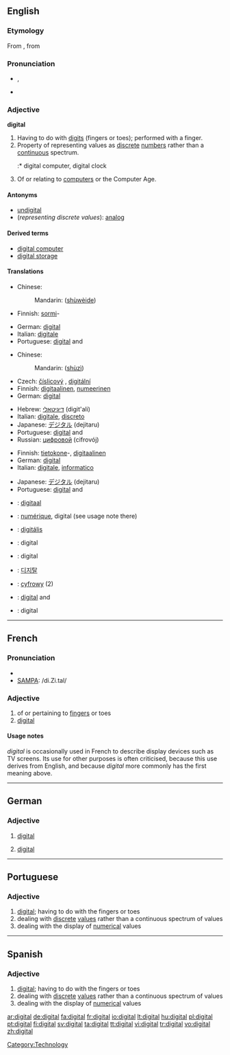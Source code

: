 ==English==
{{wikipedia}}

===Etymology===
From {{L.}} {{term|digitalis|digitālis|lang=la}}, from {{term|digitus||finger, toe|lang=la}}

===Pronunciation===
* {{IPA|/ˈdɪʤətl/}}, {{SAMPA|/"dIdZ@tl/}}
* {{audio|en-us-digital.ogg|Audio (US)}}

===Adjective===
'''digital''' {{notcomp}}

# Having to do with [[digit]]s (fingers or toes); performed with a finger.
# Property of representing values as [[discrete]] [[number]]s rather than a [[continuous]] spectrum.
#:* digital computer, digital clock
# Of or relating to [[computer]]s or the Computer Age.

====Antonyms====
* [[undigital]]
* (''representing discrete values''): [[analog]]

====Derived terms====
* [[digital computer]]
* [[digital storage]]

====Translations====
{{trans-top|having to do or performed with a finger}}
* Chinese:
*: Mandarin: {{zh-ts|[[數位]]的|[[数位]]的}} ([[shù]][[wèi]][[de]])
* Finnish: [[sormi]]-
{{trans-mid}}
* German: [[#German|digital]] {{italbrac|medicine}}
* Italian: [[digitale]]
* Portuguese: [[#Portuguese|digital]] {{m}} and {{f}}
{{trans-bottom}}

{{trans-top|representing discrete values}}
* Chinese:
*: Mandarin: {{zh-ts|數字|数字}} ([[shù]][[zì]])
* Czech: [[číslicový]] {{m}}, [[digitální]] {{m}}
* Finnish: [[digitaalinen]], [[numeerinen]]
* German: [[#German|digital]]
{{trans-mid}}
* Hebrew: [[דיגיטאלי]] (digit'ali)
* Italian: [[digitale]], [[discreto]]
* Japanese: [[デジタル]] (dejitaru)
* Portuguese: [[#Portuguese|digital]] {{m}} and {{f}}
* Russian: [[цифровой]] (cifrovój)
{{trans-bottom}}

{{trans-top|of or relating to computers}}
* Finnish: [[tietokone]]-,  [[digitaalinen]]
* German: [[#German|digital]]
* Italian: [[digitale]], [[informatico]]
{{trans-mid}}
* Japanese: [[デジタル]] (dejitaru)
* Portuguese: [[#Portuguese|digital]] {{m}} and {{f}}
{{trans-bottom}}

{{checktrans-top}}
* {{ttbc|Dutch}}: [[digitaal]]
* {{ttbc|French}}: [[numérique]], digital (see usage note there)
* {{ttbc|Hungarian}}: [[digitális]]
* {{ttbc|Indonesian}}: digital
* {{ttbc|Interlingua}}: digital
* {{ttbc|Korean}}: [[디지탈]]
* {{ttbc|Polish}}: [[cyfrowy]] {{m}} (2)
* {{ttbc|Spanish}}: [[#Spanish|digital]] {{m}} and {{f}}
* {{ttbc|Swedish}}: digital
{{trans-bottom}}

----

==French==

===Pronunciation===
* {{IPA|/di.ʒi.tal/}}
* [[w:SAMPA|SAMPA]]: /di.Zi.tal/

===Adjective===
{{fr-infl-adj|sm=digital|sf=digitale|pm=digitaux|pf=digitales|smp=di.ʒi.tal|sfp=di.ʒi.tal|pmp=di.ʒi.tɔ|pfp=di.ʒi.tal}}
{{fr-adj|mp=digitaux}}

# of or pertaining to [[finger]]s or toes
# [[digital]]

====Usage notes====
''digital'' is occasionally used in French to describe display devices such as TV screens. Its use for other purposes is often criticised, because this use derives from English, and because ''digital'' more commonly has the first meaning above.

----

==German==

===Adjective===
{{de-adj|-}}

# {{computing|lang=de}} [[#English|digital]]
# {{medicine|lang=de}} [[#English|digital]]

----

==Portuguese==

===Adjective===
{{pt-adj|feminine=digital|masculine plural=digitais|feminine plural=digitais}}

# [[#English|digital]]; having to do with the fingers or toes
# dealing with [[discrete]] [[values]] rather than a continuous spectrum of values
# dealing with the display of [[numerical]] values

----

==Spanish==

===Adjective===
{{es-adj|feminine=digital|masculine plural=digitales|feminine plural=digitales}}

# [[#English|digital]]; having to do with the fingers or toes
# dealing with [[discrete]] [[values]] rather than a continuous spectrum of values
# dealing with the display of [[numerical]] values

[[Category:Technology]]

[[ar:digital]]
[[de:digital]]
[[fa:digital]]
[[fr:digital]]
[[io:digital]]
[[lt:digital]]
[[hu:digital]]
[[pl:digital]]
[[pt:digital]]
[[fi:digital]]
[[sv:digital]]
[[ta:digital]]
[[tt:digital]]
[[vi:digital]]
[[tr:digital]]
[[vo:digital]]
[[zh:digital]]